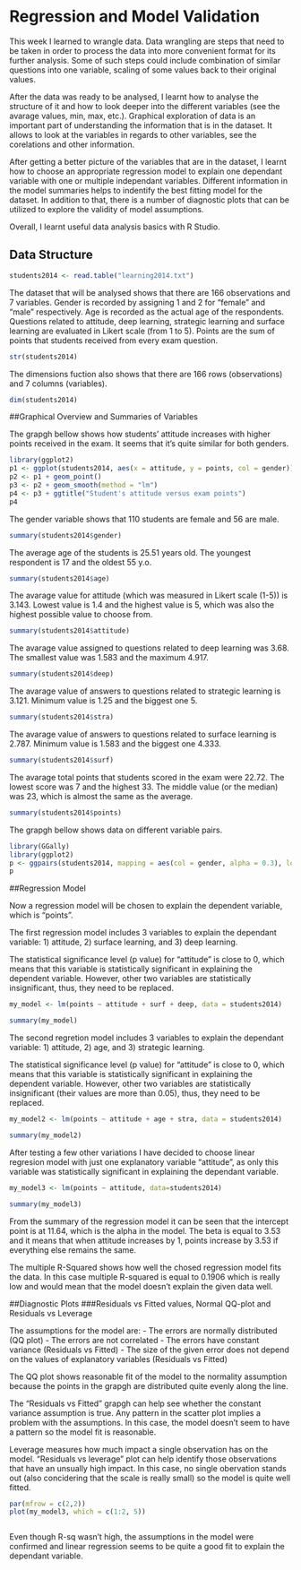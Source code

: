 # Regression and Model Validation

This week I learned to wrangle data. Data wrangling are steps that need to be taken in order to process the data into more convenient format for its further analysis. Some of such steps could include combination of similar questions into one variable, scaling of some values back to their original values.

After the data was ready to be analysed, I learnt how to analyse the structure of it and how to look deeper into the different variables (see the avarage values, min, max, etc.). Graphical exploration of data is an important part of understanding the information that is in the dataset. It allows to look at the variables in regards to other variables, see the corelations and other information. 

After getting a better picture of the variables that are in the dataset, I learnt how to choose an appropriate regression model to explain one dependant variable with one or multiple independant variables. Different information in the model summaries helps to indentify the best fitting model for the dataset. In addition to that, there is a number of diagnostic plots that can be utilized to explore the validity of model assumptions.

Overall, I learnt useful data analysis basics with R Studio.
  

## Data Structure

```r
students2014 <- read.table("learning2014.txt")

```
The dataset that will be analysed shows that there are 166 observations and 7 variables. Gender is recorded by assigning 1 and 2 for "female" and "male" respectively. Age is recorded as the actual age of the respondents. Questions related to attitude, deep learning, strategic learning and surface learning are evaluated in Likert scale (from 1 to 5). Points are the sum of points that students received from every exam question.

```r
str(students2014)
```

The dimensions fuction also shows that there are 166 rows (observations) and 7 columns (variables).

```r
dim(students2014)
```


##Graphical Overview and Summaries of Variables

The grapgh bellow shows how students' attitude increases with higher points received in the exam. It seems that it's quite similar for both genders.

```r
library(ggplot2)
p1 <- ggplot(students2014, aes(x = attitude, y = points, col = gender))
p2 <- p1 + geom_point()
p3 <- p2 + geom_smooth(method = "lm")
p4 <- p3 + ggtitle("Student's attitude versus exam points")
p4


```




The gender variable shows that 110 students are female and 56 are male.

```r
summary(students2014$gender)

```

The average age of the students is 25.51 years old. The youngest respondent is 17 and the oldest 55 y.o. 

```r
summary(students2014$age)

```

The avarage value for attitude (which was measured in Likert scale (1-5)) is 3.143. Lowest value is 1.4 and the highest value is 5, which was also the highest possible value to choose from.

```r
summary(students2014$attitude)

```

The avarage value assigned to questions related to deep learning was 3.68. The smallest value was 1.583 and the maximum 4.917.

```r
summary(students2014$deep)

```

The avarage value of answers to questions related to strategic learning is 3.121. Minimum value is 1.25 and the biggest one 5.

```r
summary(students2014$stra)

```

The avarage value of answers to questions related to surface learning is 2.787. Minimum value is 1.583 and the biggest one 4.333.

```r
summary(students2014$surf)

```

The avarage total points that students scored in the exam were 22.72. The lowest score was 7 and the highest 33. The middle value (or the median) was 23, which is almost the same as the average.

```r
summary(students2014$points)

```

The grapgh bellow shows data on different variable pairs.

```r
library(GGally)
library(ggplot2)
p <- ggpairs(students2014, mapping = aes(col = gender, alpha = 0.3), lower = list(combo = wrap("facethist", bins = 20)))
p

```

##Regression Model

Now a regression model will be chosen to explain the dependent variable, which is "points".

The first regression model includes 3 variables to explain the dependant variable: 1) attitude, 2) surface learning, and 3) deep learning.

The statistical significance level (p value) for "attitude" is close to 0, which means that this variable is statistically significant in explaining the dependent variable. However, other two variables are statistically insignificant, thus, they need to be replaced.

```r
my_model <- lm(points ~ attitude + surf + deep, data = students2014)

summary(my_model)
```

The second regretion model includes 3 variables to explain the dependant variable: 1) attitude, 2) age, and 3) strategic learning.

The statistical significance level (p value) for "attitude" is close to 0, which means that this variable is statistically significant in explaining the dependent variable. However, other two variables are statistically insignificant (their values are more than 0.05), thus, they need to be replaced.


```r
my_model2 <- lm(points ~ attitude + age + stra, data = students2014)

summary(my_model2)
```


After testing a few other variations I have decided to choose linear regresion model with just one explanatory variable "attitude", as only this variable was statistically significant in explaining the dependant variable.


```r
my_model3 <- lm(points ~ attitude, data=students2014)

summary(my_model3)
```

From the summary of the regression model it can be seen that the intercept point is at 11.64, which is the alpha in the model. The beta is equal to 3.53 and it means that when attitude increases by 1, points increase by 3.53 if everything else remains the same. 

The multiple R-Squared shows how well the chosed regression model fits the data. In this case multiple R-squared is equal to 0.1906 which is really low and would mean that the model doesn't explain the given data well.


##Diagnostic Plots
###Residuals vs Fitted values, Normal QQ-plot and Residuals vs Leverage

The assumptions for the model are:
- The errors are normally distributed (QQ plot)
- The errors are not correlated
- The errors have constant variance (Residuals vs Fitted)
- The size of the given error does not depend on the values of explanatory variables (Residuals vs Fitted)

The QQ plot shows reasonable fit of the model to the normality assumption because the points in the grapgh are distributed quite evenly along the line.

The "Residuals vs Fitted" grapgh can help see whether the constant variance assumption is true. Any pattern in the scatter plot implies a problem with the assumptions. In this case, the model doesn't seem to have a pattern so the model fit is reasonable.

Leverage measures how much impact a single observation has on the model. "Residuals vs leverage" plot can help identify those observations that have an unsually high impact. In this case, no single obervation stands out (also concidering that the scale is really small) so the model is quite well fitted.

```r
par(mfrow = c(2,2))
plot(my_model3, which = c(1:2, 5))



```

Even though R-sq wasn't high, the assumptions in the model were confirmed and linear regression seems to be quite a good fit to explain the dependant variable.



